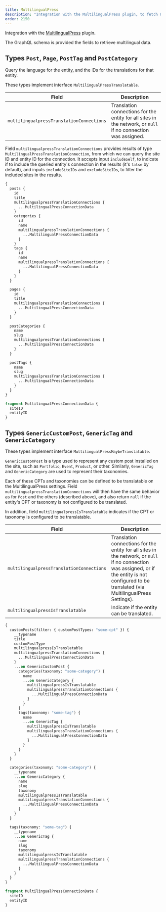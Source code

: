 ```yaml
---
title: MultilingualPress
description: "Integration with the MultilingualPress plugin, to fetch multilingual data."
order: 2150
---
```


Integration with the <a href="https://multilingualpress.org/" target="_blank">MultilingualPress</a> plugin.

The GraphQL schema is provided the fields to retrieve multilingual data.

## Types `Post`, `Page`, `PostTag` and `PostCategory`

Query the language for the entity, and the IDs for the translations for that entity.

These types implement interface `MultilingualPressTranslatable`.

| Field | Description |
| --- | --- |
| `multilingualpressTranslationConnections` | Translation connections for the entity for all sites in the network, or `null` if no connection was assigned. |

Field `multilingualpressTranslationConnections` provides results of type `MultilingualPressTranslationConnection`, from which we can query the site ID and entity ID for the connection. It accepts input `includeSelf`, to indicate if to include the queried entity's connection in the results (it's `false` by default), and inputs `includeSiteIDs` and `excludeSiteIDs`, to filter the included sites in the results.

```graphql
{
  posts {
    id
    title
    multilingualpressTranslationConnections {
      ...MultilingualPressConnectionData
    }
    categories {
      id
      name
      multilingualpressTranslationConnections {
        ...MultilingualPressConnectionData
      }
    }
    tags {
      id
      name
      multilingualpressTranslationConnections {
        ...MultilingualPressConnectionData
      }
    }
  }

  pages {
    id
    title
    multilingualpressTranslationConnections {
      ...MultilingualPressConnectionData
    }
  }

  postCategories {
    name
    slug
    multilingualpressTranslationConnections {
      ...MultilingualPressConnectionData
    }
  }

  postTags {
    name
    slug
    multilingualpressTranslationConnections {
      ...MultilingualPressConnectionData
    }
  }
}

fragment MultilingualPressConnectionData {
  siteID
  entityID
}
```

## Types `GenericCustomPost`, `GenericTag` and `GenericCategory`

These types implement interface `MultilingualPressMaybeTranslatable`.

`GenericCustomPost` is a type used to represent any custom post installed on the site, such as `Portfolio`, `Event`, `Product`, or other. Similarly, `GenericTag` and `GenericCategory` are used to represent their taxonomies.

Each of these CPTs and taxonomies can be defined to be translatable on the MultilingualPress settings. Field `multilingualpressTranslationConnections` will then have the same behavior as for `Post` and the others (described above), and also return `null` if the entity's CPT or taxonomy is not configured to be translated.

In addition, field `multilingualpressIsTranslatable` indicates if the CPT or taxonomy is configured to be translatable.

| Field | Description |
| --- | --- |
| `multilingualpressTranslationConnections` | Translation connections for the entity for all sites in the network, or `null` if no connection was assigned, or if the entity is not configured to be translated (via MultilingualPress Settings). |
| `multilingualpressIsTranslatable` | Indicate if the entity can be translated. |

```graphql
{
  customPosts(filter: { customPostTypes: "some-cpt" }) {
    __typename
    title
    customPostType
    multilingualpressIsTranslatable
    multilingualpressTranslationConnections {
      ...MultilingualPressConnectionData
    }
    ...on GenericCustomPost {
      categories(taxonomy: "some-category") {
        name
        ...on GenericCategory {
          multilingualpressIsTranslatable
          multilingualpressTranslationConnections {
            ...MultilingualPressConnectionData
          }
        }
      }
      tags(taxonomy: "some-tag") {
        name
        ...on GenericTag {
          multilingualpressIsTranslatable
          multilingualpressTranslationConnections {
            ...MultilingualPressConnectionData
          }
        }
      }
    }
  }

  categories(taxonomy: "some-category") {
    __typename
    ...on GenericCategory {
      name
      slug
      taxonomy
      multilingualpressIsTranslatable
      multilingualpressTranslationConnections {
        ...MultilingualPressConnectionData
      }
    }
  }

  tags(taxonomy: "some-tag") {
    __typename
    ...on GenericTag {
      name
      slug
      taxonomy
      multilingualpressIsTranslatable
      multilingualpressTranslationConnections {
        ...MultilingualPressConnectionData
      }
    }
  }
}

fragment MultilingualPressConnectionData {
  siteID
  entityID
}
```
